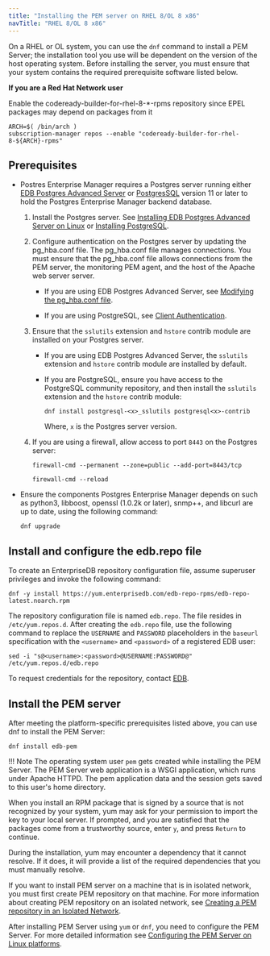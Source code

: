 ```yaml
---
title: "Installing the PEM server on RHEL 8/OL 8 x86"
navTitle: "RHEL 8/OL 8 x86"
---
```


On a RHEL or OL system, you can use the `dnf` command to install a PEM Server; the installation tool you use will be dependent on the version of the host operating system. Before installing the server, you must ensure that your system contains the required prerequisite software listed below.

**If you are a Red Hat Network user**

Enable the codeready-builder-for-rhel-8-*-rpms repository since EPEL packages may depend on packages from it

```shell
ARCH=$( /bin/arch )
subscription-manager repos --enable "codeready-builder-for-rhel-8-${ARCH}-rpms"
```

## Prerequisites

- Postres Enterprise Manager requires a Postgres server running either [EDB Postgres Advanced Server](/epas/latest) or [PostgresSQL](/supported-open-source/postgresql/) version 11 or later to hold the Postgres Enterprise Manager backend database. 
  
  1. Install the Postgres server. See [Installing EDB Postgres Advanced Server on Linux](/epas/latest/epas_inst_linux) or [Installing PostgreSQL](/supported-open-source/postgresql/installer/).
  
  2. Configure authentication on the Postgres server by updating the pg_hba.conf file. The pg_hba.conf file manages connections. You must ensure that the pg_hba.conf file allows connections from the PEM server, the monitoring PEM agent, and the host of the Apache web server server.
  
     - If you are using EDB Postgres Advanced Server, see [Modifying the pg_hba.conf file](/pem/latest/managing_database_server/#modifying-the-pg_hbaconf-file).

     - If you are using PostgreSQL, see [Client Authentication](https://www.postgresql.org/docs/current/auth-pg-hba-conf.html).

  3.  Ensure that the `sslutils` extension and `hstore` contrib module are installed on your Postgres server.

      -   If you are using EDB Postgres Advanced Server, the `sslutils` extension and `hstore` contrib module are installed by default.

      -   If you are PostgreSQL, ensure you have access to the PostgreSQL community repository, and then install the `sslutils` extension and the `hstore` contrib module: 

          ```shell
          dnf install postgresql-<x>_sslutils postgresql<x>-contrib
          ```

          Where, `x` is the Postgres server version.

   4.  If you are using a firewall, allow access to port `8443` on the Postgres server:

       ```shell
       firewall-cmd --permanent --zone=public --add-port=8443/tcp
     
       firewall-cmd --reload
       ```

-  Ensure the components Postgres Enterprise Manager depends on such as python3, libboost, openssl (1.0.2k or later), snmp++, and libcurl are up to date, using the following command: 

   ```shell
   dnf upgrade
   ```


## Install and configure the edb.repo file

To create an EnterpriseDB repository configuration file, assume superuser privileges and invoke the following command:

```shell
dnf -y install https://yum.enterprisedb.com/edb-repo-rpms/edb-repo-latest.noarch.rpm
```

The repository configuration file is named `edb.repo`. The file resides in `/etc/yum.repos.d`. After creating the `edb.repo` file, use the following command to replace the `USERNAME` and `PASSWORD` placeholders in the `baseurl` specification with the `<username>` and `<password>` of a registered EDB user:

```shell
sed -i "s@<username>:<password>@USERNAME:PASSWORD@" /etc/yum.repos.d/edb.repo
```

To request credentials for the repository, contact [EDB](https://www.enterprisedb.com/repository-access-request).

## Install the PEM server

After meeting the platform-specific prerequisites listed above, you can use dnf to install the PEM Server:

```shell
dnf install edb-pem
```

!!! Note
    The operating system user `pem` gets created while installing the PEM Server. The PEM Server web application is a WSGI application, which runs under Apache HTTPD. The pem application data and the session gets saved to this user's home directory.

When you install an RPM package that is signed by a source that is not recognized by your system, yum may ask for your permission to import the key to your local server. If prompted, and you are satisfied that the packages come from a trustworthy source, enter `y`, and press `Return` to continue.

During the installation, yum may encounter a dependency that it cannot resolve. If it does, it will provide a list of the required dependencies that you must manually resolve.

If you want to install PEM server on a machine that is in isolated network, you must first create PEM repository on that machine. For more information about creating PEM repository on an isolated network, see [Creating a PEM repository in an Isolated Network](../../creating_pem_repository_in_isolated_network/).

After installing PEM Server using `yum` or `dnf`, you need to configure the PEM Server. For more detailed information see [Configuring the PEM Server on Linux platforms](../../configuring_the_pem_server_on_linux/).
